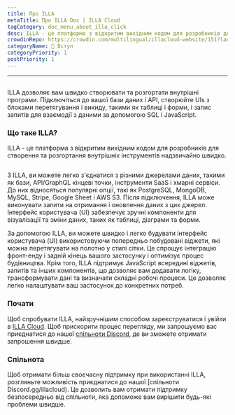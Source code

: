 ```yaml
---
title: Про ILLA
metaTitle: Про ILLA Doc | ILLA Cloud
tagCategory: doc_menu_about_illa_click
desc: ILLA - це платформа з відкритим вихідним кодом для розробників для створення та розгортання внутрішніх інструментів надзвичайно швидко.
crowdinRepo: https://crowdin.com/multilingual/illacloud-website/151?languages=uk&filter=basic&value=0
categoryName: 👋 Вступ
categoryPriority: 1
postPriority: 1
---
```


* * *

## <h2 hidden>Про ILLA</h2>

ILLA дозволяє вам швидко створювати та розгортати внутрішні програми. Підключіться до вашої бази даних і API, створюйте UIs з блоками перетягування і викиду, такими як таблиці і форми, і запис запитів для взаємодії з даними за допомогою SQL і JavaScript.

### Що таке ILLA?

ILLA - це платформа з відкритим вихідним кодом для розробників для створення та розгортання внутрішніх інструментів надзвичайно швидко.

<img
  src='https://cdn.illacloud.com/official-website/img/docs/introduction/about-illa-cloud.png'
  alt=""
/>

З ILLA, ви можете легко з'єднатися з різними джерелами даних, такими як бази, API/GraphQL кінцеві точки, інструменти SaaS і хмарні сервіси. До них відносяться популярні опції, такі як PostgreSQL, MongoDB, MySQL, Stripe, Google Sheet і AWS S3. Після підключення, ILLA може виконувати запити на отримання і оновлення даних з цих джерел. Інтерфейс користувача (UI) забезпечує зручні компоненти для візуалізації та зміни даних, таких як таблиці, діаграми та форми.

За допомогою ILLA, ви можете швидко і легко будувати інтерфейс користувача (UI) використовуючи попередньо побудовані віджети, які можна перетягувати на полотно у стилі сітки. Це спрощує інтеграцію фронт-енду і задній кінець вашого застосунку і оптимізує процес будівництва. Крім того, ILLA підтримує JavaScript всередині віджетів, запитів та інших компонентів, що дозволяє вам додавати логіку, трансформувати дані та визначати складні робочі процеси. Це дозволяє легко налаштувати ваш застосунок до конкретних потреб.

### Почати

Щоб спробувати ILLA, найзручнішим способом зареєструватися і увійти в [ILLA Cloud](https://cloud.illacloud.com/). 
Щоб прискорити процес перегляду, ми запрошуємо вас приєднатися до нашої [спільноти Discord](https://discord.gg/illacloud), де ви зможете отримати запрошення швидше.

### Спільнота

Щоб отримати більш своєчасну підтримку при використанні ILLA, розгляньте можливість приєднатися до нашої \[спільноти Discord.gg/illacloud). Це дозволить вам отримати підтримку безпосередньо від спільноти, яка допоможе вам вирішити будь-які проблеми швидше. 
